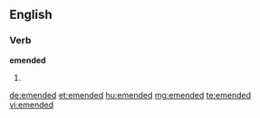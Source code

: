 ==English==

===Verb===
'''emended'''

# {{past of|[[emend]]}}

[[de:emended]]
[[et:emended]]
[[hu:emended]]
[[mg:emended]]
[[te:emended]]
[[vi:emended]]